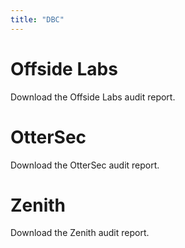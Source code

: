 ```yaml
---
title: "DBC"
---
```


# Offside Labs

<CardGroup cols={1}>
  <Card title="Download Offside Labs Audit" icon="file-pdf" iconType="solid" href="https://drive.google.com/uc?export=download&id=1gCtTHEf6izp2OXDBxuWOESy8GIiisbsn">
    Download the Offside Labs audit report.
  </Card>
</CardGroup>

# OtterSec

<CardGroup cols={1}>
  <Card title="Download OtterSec Audit" icon="file-pdf" iconType="solid" href="https://drive.google.com/uc?export=download&id=1ymW_D49RCT2V7Z3VOmgbILwwAZcz8NwX">
    Download the OtterSec audit report.
  </Card>
</CardGroup>

# Zenith

<CardGroup cols={1}>
  <Card title="Download Zenith Audit" icon="file-pdf" iconType="solid" href="https://drive.google.com/uc?export=download&id=19KYOPDvcanAGIXSUa-GaW_JjDHVTpbmt">
    Download the Zenith audit report.
  </Card>
</CardGroup>
